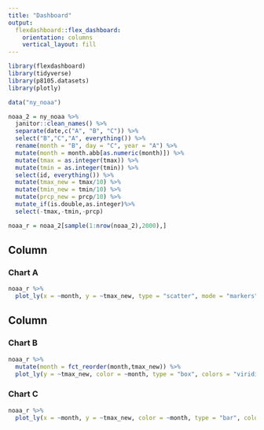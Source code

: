 ```yaml
---
title: "Dashboard"
output: 
  flexdashboard::flex_dashboard:
    orientation: columns
    vertical_layout: fill
---
```


```r
library(flexdashboard)
library(tidyverse)
library(p8105.datasets)
library(plotly)
```

```r
data("ny_noaa")
```

```r
noaa_2 = ny_noaa %>% 
  janitor::clean_names() %>%
  separate(date,c("A", "B", "C")) %>%
  select("B","C","A", everything()) %>%
  rename(month = "B", day = "C", year = "A") %>%
  mutate(month = month.abb[as.numeric(month)]) %>%
  mutate(tmax = as.integer(tmax)) %>%
  mutate(tmin = as.integer(tmin)) %>%
  select(id, everything()) %>%
  mutate(tmax_new = tmax/10) %>%
  mutate(tmin_new = tmin/10) %>%
  mutate(prcp_new = prcp/10) %>% 
  mutate_if(is.double,as.integer)%>%
  select(-tmax,-tmin,-prcp)
```

```r
noaa_r = noaa_2[sample(1:nrow(noaa_2),2000),]
```


Column {data-width=650}
-----------------------------------------------------------------------

### Chart A

```r
noaa_r %>%
  plot_ly(x = ~month, y = ~tmax_new, type = "scatter", mode = "markers",color = ~year, alpha = 1.2) 
```

Column {data-width=350}
-----------------------------------------------------------------------

### Chart B

```r
noaa_r %>% 
  mutate(month = fct_reorder(month,tmax_new)) %>% 
  plot_ly(y = ~tmax_new, color = ~month, type = "box", colors = "viridis") 
```

### Chart C

```r
noaa_r %>% 
  plot_ly(x = ~month, y = ~tmax_new, color = ~month, type = "bar", colors = "viridis")
```

